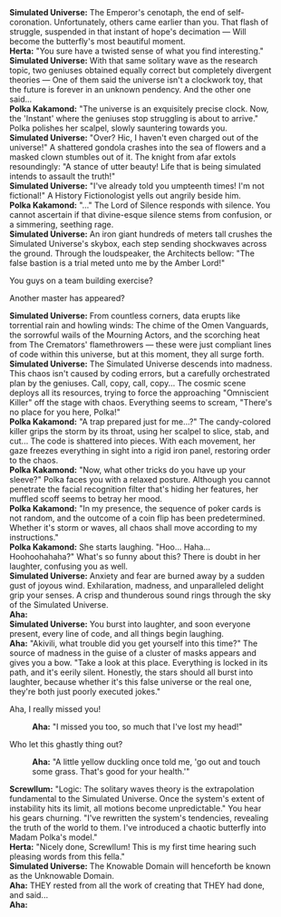 :'''Simulated Universe:''' The Emperor's cenotaph, the end of self-coronation. Unfortunately, others came earlier than you. That flash of struggle, suspended in that instant of hope's decimation &mdash; Will become the butterfly's most beautiful moment.
:'''Herta:''' "You sure have a twisted sense of what you find interesting."
:'''Simulated Universe:''' With that same solitary wave as the research topic, two geniuses obtained equally correct but completely divergent theories &mdash; One of them said the universe isn't a clockwork toy, that the future is forever in an unknown pendency. And the other one said...
:'''Polka Kakamond:''' "The universe is an exquisitely precise clock. Now, the 'Instant' where the geniuses stop struggling is about to arrive." Polka polishes her scalpel, slowly sauntering towards you.
:'''Simulated Universe:''' "Over? Hic, I haven't even charged out of the universe!" A shattered gondola crashes into the sea of flowers and a masked clown stumbles out of it. The knight from afar extols resoundingly: "A stance of utter beauty! Life that is being simulated intends to assault the truth!"
:'''Simulated Universe:''' "I've already told you umpteenth times! I'm not fictional!" A History Fictionologist yells out angrily beside him.
:'''Polka Kakamond:''' "..." The Lord of Silence responds with silence. You cannot ascertain if that divine-esque silence stems from confusion, or a simmering, seething rage.
:'''Simulated Universe:''' An iron giant hundreds of meters tall crushes the Simulated Universe's skybox, each step sending shockwaves across the ground. Through the loudspeaker, the Architects bellow: "The false bastion is a trial meted unto me by the Amber Lord!"
:{{DIcon|Arrow}} You guys on a team building exercise?
:{{DIcon|Arrow}} Another master has appeared?
:'''Simulated Universe:''' From countless corners, data erupts like torrential rain and howling winds: The chime of the Omen Vanguards, the sorrowful wails of the Mourning Actors, and the scorching heat from The Cremators' flamethrowers &mdash; these were just compliant lines of code within this universe, but at this moment, they all surge forth.
:'''Simulated Universe:''' The Simulated Universe descends into madness. This chaos isn't caused by coding errors, but a carefully orchestrated plan by the geniuses. Call, copy, call, copy... The cosmic scene deploys all its resources, trying to force the approaching "Omniscient Killer" off the stage with chaos. Everything seems to scream, "There's no place for you here, Polka!"
:'''Polka Kakamond:''' "A trap prepared just for me...?" The candy-colored killer grips the storm by its throat, using her scalpel to slice, stab, and cut... The code is shattered into pieces. With each movement, her gaze freezes everything in sight into a rigid iron panel, restoring order to the chaos.
:'''Polka Kakamond:''' "Now, what other tricks do you have up your sleeve?" Polka faces you with a relaxed posture. Although you cannot penetrate the facial recognition filter that's hiding her features, her muffled scoff seems to betray her mood.
:'''Polka Kakamond:''' "In my presence, the sequence of poker cards is not random, and the outcome of a coin flip has been predetermined. Whether it's storm or waves, all chaos shall move according to my instructions."
:'''Polka Kakamond:''' She starts laughing. "Hoo... Haha... Hoohoohahaha?" What's so funny about this? There is doubt in her laughter, confusing you as well.
:'''Simulated Universe:''' Anxiety and fear are burned away by a sudden gust of joyous wind. Exhilaration, madness, and unparalleled delight grip your senses. A crisp and thunderous sound rings through the sky of the Simulated Universe.
:'''Aha:''' {{Size|36|"Aha!"}}
:'''Simulated Universe:''' You burst into laughter, and soon everyone present, every line of code, and all things begin laughing.
:'''Aha:''' "Akivili, what trouble did you get yourself into this time?" The source of madness in the guise of a cluster of masks appears and gives you a bow. "Take a look at this place. Everything is locked in its path, and it's eerily silent. Honestly, the stars should all burst into laughter, because whether it's this false universe or the real one, they're both just poorly executed jokes."
:{{DIcon|Arrow}} Aha, I really missed you!
::'''Aha:''' "I missed you too, so much that I've lost my head!"
:{{DIcon|Arrow}} Who let this ghastly thing out?
::'''Aha:''' "A little yellow duckling once told me, 'go out and touch some grass. That's good for your health.'"
:'''Screwllum:''' "Logic: The solitary waves theory is the extrapolation fundamental to the Simulated Universe. Once the system's extent of instability hits its limit, all motions become unpredictable." You hear his gears churning. "I've rewritten the system's tendencies, revealing the truth of the world to them. I've introduced a chaotic butterfly into Madam Polka's model."
:'''Herta:''' "Nicely done, Screwllum! This is my first time hearing such pleasing words from this fella."
:'''Simulated Universe:''' {{Color|keyword|nobold=1|Aha declares, the universe is like a madman's jest &mdash; chaotic, irrational, and beyond comprehension.}} The Knowable Domain will henceforth be known as the Unknowable Domain.
:'''Aha:''' THEY rested from all the work of creating that THEY had done, and said...
:'''Aha:''' {{Size|36|"Let there be laughter."}}